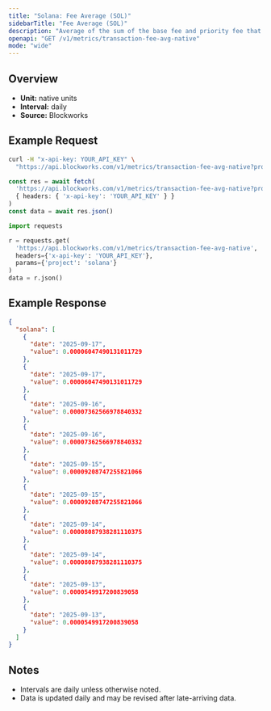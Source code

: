 ```yaml
---
title: "Solana: Fee Average (SOL)"
sidebarTitle: "Fee Average (SOL)"
description: "Average of the sum of the base fee and priority fee that day in native chain token"
openapi: "GET /v1/metrics/transaction-fee-avg-native"
mode: "wide"
---
```


## Overview

- **Unit:** native units
- **Interval:** daily
- **Source:** Blockworks

## Example Request

<CodeGroup>

```bash cURL
curl -H "x-api-key: YOUR_API_KEY" \
  "https://api.blockworks.com/v1/metrics/transaction-fee-avg-native?project=solana"
```

```typescript TypeScript
const res = await fetch(
  'https://api.blockworks.com/v1/metrics/transaction-fee-avg-native?project=solana',
  { headers: { 'x-api-key': 'YOUR_API_KEY' } }
)
const data = await res.json()
```

```python Python
import requests

r = requests.get(
  'https://api.blockworks.com/v1/metrics/transaction-fee-avg-native',
  headers={'x-api-key': 'YOUR_API_KEY'},
  params={'project': 'solana'}
)
data = r.json()
```

</CodeGroup>

## Example Response

```json
{
  "solana": [
    {
      "date": "2025-09-17",
      "value": 0.00006047490131011729
    },
    {
      "date": "2025-09-17",
      "value": 0.00006047490131011729
    },
    {
      "date": "2025-09-16",
      "value": 0.00007362566978840332
    },
    {
      "date": "2025-09-16",
      "value": 0.00007362566978840332
    },
    {
      "date": "2025-09-15",
      "value": 0.00009208747255821066
    },
    {
      "date": "2025-09-15",
      "value": 0.00009208747255821066
    },
    {
      "date": "2025-09-14",
      "value": 0.00008087938281110375
    },
    {
      "date": "2025-09-14",
      "value": 0.00008087938281110375
    },
    {
      "date": "2025-09-13",
      "value": 0.0000549917200839058
    },
    {
      "date": "2025-09-13",
      "value": 0.0000549917200839058
    }
  ]
}
```

## Notes
- Intervals are daily unless otherwise noted.
- Data is updated daily and may be revised after late-arriving data.